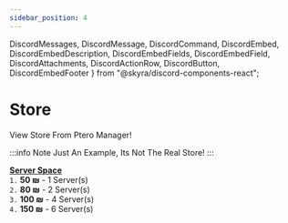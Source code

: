 ```yaml
---
sidebar_position: 4
---
```


  DiscordMessages,
  DiscordMessage,
  DiscordCommand,
  DiscordEmbed,
  DiscordEmbedDescription,
  DiscordEmbedFields,
  DiscordEmbedField,
  DiscordAttachments,
  DiscordActionRow,
  DiscordButton,
  DiscordEmbedFooter
} from "@skyra/discord-components-react";

# Store
View Store From Ptero Manager!

:::info Note
Just An Example, Its Not The Real Store!
:::

<DiscordMessages>
  <DiscordMessage bot="true" roleColor="#FF0000" author="Ptero Manager" avatar="/img/ptero-manager.png">
    <DiscordCommand slot="reply" author="User" command="/store" />
    <DiscordEmbed
      slot="embeds"
      color="#2f3136"
      authorName="Store"
      authorImage="/img/ptero-manager.png"
    >
      <DiscordEmbedDescription slot="description">
        <u><b>Server Space</b></u><br/>
        <code>1.</code> <b>50 ₪</b> - 1 Server(s)<br/>
        <code>2.</code> <b>80 ₪</b> - 2 Server(s)<br/>
        <code>3.</code> <b>100 ₪</b> - 4 Server(s)<br/>
        <code>4.</code> <b>150 ₪</b> - 6 Server(s)<br/>
      </DiscordEmbedDescription>
      <DiscordEmbedFooter slot="footer" timestamp="Today"></DiscordEmbedFooter>
    </DiscordEmbed>
  </DiscordMessage>
</DiscordMessages>